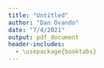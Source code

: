 ```yaml
---
title: "Untitled"
author: "Dan Ovando"
date: "7/4/2021"
output: pdf_document
header-includes:
  - \usepackage{booktabs}
---
```


\begin{tabular}{lr}
\toprule
Variable & Importance\\
\midrule
Predicted catch cluster = 3 & 0.16\\
Catch divided by rolling max catch & 0.13\\
Natural mortality divided by Von Bertalanffy growth coefficient & 0.12\\
Initial log slope of the catch & 0.10\\
Catch divided by maximum catch & 0.09\\
\addlinespace
Estimate of recruitment process error & 0.07\\
Sequential fishery year & 0.06\\
Log of Fmsy divided by natural mortality & 0.06\\
Catch divided by rolling mean catch & 0.06\\
Von Bertalanffy asymptotic length divided by length at maturity & 0.04\\
\addlinespace
Steepness & 0.04\\
Asymptotic weight & 0.03\\
Asymptotic length & 0.02\\
Catch divided by mean catch & 0.02\\
Predicted catch cluster = 4 & 0.00\\
\addlinespace
Predicted catch cluster = 1 & 0.00\\
Predicted catch cluster = 2 & 0.00\\
\bottomrule
\end{tabular}
